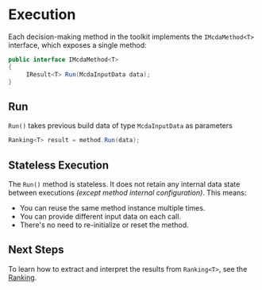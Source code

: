 ﻿---
sidebar_position: 4
---

# Execution
Each decision-making method in the toolkit implements the `IMcdaMethod<T>` interface, which exposes a single method:

```csharp
public interface IMcdaMethod<T>
{
     IResult<T> Run(McdaInputData data);
}
```

## Run
`Run()` takes previous build data of type `McdaInputData` as parameters

```csharp showLineNumbers
Ranking<T> result = method.Run(data);
```

## Stateless Execution
The `Run()` method is stateless. It does not retain any internal data state between executions *(except method internal configuration)*.
This means:
* You can reuse the same method instance multiple times.
* You can provide different input data on each call.
* There's no need to re-initialize or reset the method.

## Next Steps
To learn how to extract and interpret the results from `Ranking<T>`, see the [Ranking](final-ranking.mdx).